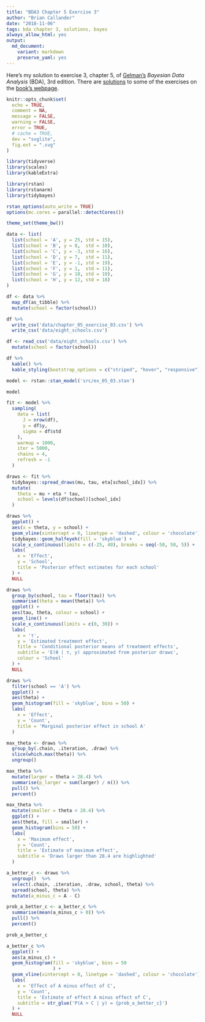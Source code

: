 ```yaml
---
title: "BDA3 Chapter 5 Exercise 3"
author: "Brian Callander"
date: "2018-11-06"
tags: bda chapter 3, solutions, bayes
always_allow_html: yes
output: 
  md_document:
    variant: markdown
    preserve_yaml: yes
---
```


Here's my solution to exercise 3, chapter 5, of [Gelman's](https://andrewgelman.com/) *Bayesian Data Analysis* (BDA), 3rd edition. There are [solutions](http://www.stat.columbia.edu/~gelman/book/solutions.pdf) to some of the exercises on the [book's webpage](http://www.stat.columbia.edu/~gelman/book/).

<!--more-->

<div style="display:none">
  $\DeclareMathOperator{\dbinomial}{Binomial}
   \DeclareMathOperator{\dbern}{Bernoulli}
   \DeclareMathOperator{\dpois}{Poisson}
   \DeclareMathOperator{\dnorm}{Normal}
   \DeclareMathOperator{\dt}{t}
   \DeclareMathOperator{\dcauchy}{Cauchy}
   \DeclareMathOperator{\dexponential}{Exp}
   \DeclareMathOperator{\duniform}{Uniform}
   \DeclareMathOperator{\dgamma}{Gamma}
   \DeclareMathOperator{\dinvgamma}{InvGamma}
   \DeclareMathOperator{\invlogit}{InvLogit}
   \DeclareMathOperator{\logit}{Logit}
   \DeclareMathOperator{\ddirichlet}{Dirichlet}
   \DeclareMathOperator{\dbeta}{Beta}$
</div>

```r
knitr::opts_chunk$set(
  echo = TRUE,
  comment = NA,
  message = FALSE,
  warning = FALSE,
  error = TRUE,
  # cache = TRUE,
  dev = "svglite",
  fig.ext = ".svg" 
)

library(tidyverse)
library(scales)
library(kableExtra)

library(rstan)
library(rstanarm)
library(tidybayes)

rstan_options(auto_write = TRUE)
options(mc.cores = parallel::detectCores())

theme_set(theme_bw())

```


```r
data <- list(
  list(school = 'A', y = 25, std = 15),
  list(school = 'B', y = 8,  std = 10),
  list(school = 'C', y = -3, std = 16),
  list(school = 'D', y = 7,  std = 11),
  list(school = 'E', y = -1, std = 19),
  list(school = 'F', y = 1,  std = 11),
  list(school = 'G', y = 18, std = 10),
  list(school = 'H', y = 12, std = 18)
)

df <- data %>% 
  map_df(as_tibble) %>% 
  mutate(school = factor(school))

df %>% 
  write_csv('data/chapter_05_exercise_03.csv') %>% 
  write_csv('data/eight_schools.csv') 
```


```r
df <- read_csv('data/eight_schools.csv') %>% 
  mutate(school = factor(school))
```

```r
df %>% 
  kable() %>% 
  kable_styling(bootstrap_options = c("striped", "hover", "responsive"))
```


```r
model <- rstan::stan_model('src/ex_05_03.stan')
```

```r
model
```

```r
fit <- model %>% 
  sampling(
    data = list(
      J = nrow(df),
      y = df$y,
      sigma = df$std
    ),
    warmup = 1000,
    iter = 5000,
    chains = 4,
    refresh = -1
  )
```

```r
draws <- fit %>% 
  tidybayes::spread_draws(mu, tau, eta[school_idx]) %>% 
  mutate(
    theta = mu + eta * tau,
    school = levels(df$school)[school_idx]
  ) 
```

```r
draws %>% 
  ggplot() +
  aes(x = theta, y = school) +
  geom_vline(xintercept = 0, linetype = 'dashed', colour = 'chocolate') +
  tidybayes::geom_halfeyeh(fill = 'skyblue') +
  scale_x_continuous(limits = c(-25, 40), breaks = seq(-50, 50, 5)) +
  labs(
    x = 'Effect',
    y = 'School',
    title = 'Posterior effect estimates for each school'
  ) +
  NULL
```

```r
draws %>% 
  group_by(school, tau = floor(tau)) %>% 
  summarise(theta = mean(theta)) %>% 
  ggplot() +
  aes(tau, theta, colour = school) +
  geom_line() +
  scale_x_continuous(limits = c(0, 30)) +
  labs(
    x = 'τ',
    y = 'Estimated treatment effect',
    title = 'Conditional posterior means of treatment effects',
    subtitle = 'E(θ | τ, y) approximated from posterior draws',
    colour = 'School'
  ) +
  NULL

```




```r
draws %>% 
  filter(school == 'A') %>% 
  ggplot() +
  aes(theta) +
  geom_histogram(fill = 'skyblue', bins = 50) +
  labs(
    x = 'Effect',
    y = 'Count',
    title = 'Marginal posterior effect in school A'
  )
```


```r
max_theta <- draws %>% 
  group_by(.chain, .iteration, .draw) %>% 
  slice(which.max(theta)) %>% 
  ungroup()
```

```r
max_theta %>% 
  mutate(larger = theta > 28.4) %>% 
  summarise(p_larger = sum(larger) / n()) %>% 
  pull() %>% 
  percent()
```


```r
max_theta %>% 
  mutate(smaller = theta < 28.4) %>% 
  ggplot() +
  aes(theta, fill = smaller) +
  geom_histogram(bins = 50) +
  labs(
    x = 'Maximum effect',
    y = 'Count',
    title = 'Estimate of maximum effect',
    subtitle = 'Draws larger than 28.4 are highlighted'
  )
```

```r
a_better_c <- draws %>% 
  ungroup()  %>% 
  select(.chain, .iteration, .draw, school, theta) %>% 
  spread(school, theta) %>% 
  mutate(a_minus_c = A - C) 
```

```r
prob_a_better_c <- a_better_c %>% 
  summarise(mean(a_minus_c > 0)) %>% 
  pull() %>% 
  percent()

prob_a_better_c
```

```r
a_better_c %>% 
  ggplot() +
  aes(a_minus_c) +
  geom_histogram(fill = 'skyblue', bins = 50
                 ) +
  geom_vline(xintercept = 0, linetype = 'dashed', colour = 'chocolate') +
  labs(
    x = 'Effect of A minus effect of C',
    y = 'Count',
    title = 'Estimate of effect A minus effect of C',
    subtitle = str_glue('P(A > C | y) = {prob_a_better_c}')
  ) +
  NULL
```

```r

```

